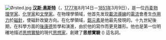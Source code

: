 [[File:Ørsted.jpg|left]]
'''[[汉斯·奥斯特|汉斯·奥斯特]]'''（'''{{lang|da|Hans Ørsted}}'''，[[1777年|1777年]]8月14日－[[1851年|1851年]]3月9日），是一位[[丹麦|丹麦]][[物理学家|物理学家]]、[[化学家|化学家]]和[[文學家|文學家]]。在物理學領域，他首先发现[[載流導線|載流導線]]的[[電流|電流]]會產生[[作用力|作用力]]於[[磁|磁針]]，使磁針改變方向。在化學領域，[[鋁|鋁元素]]是他最先發現的。十九世紀後期，在科學方面的[[康德|後康德]]哲學和演進，由於他的寫作而更見雛形。他也是第一位明確地描述[[思想實驗|思想實驗]]的現代[[思想家|思想家]]，創建了'''思想實驗''' ({{lang|de|Gedankenexperiment}}) 這名詞。